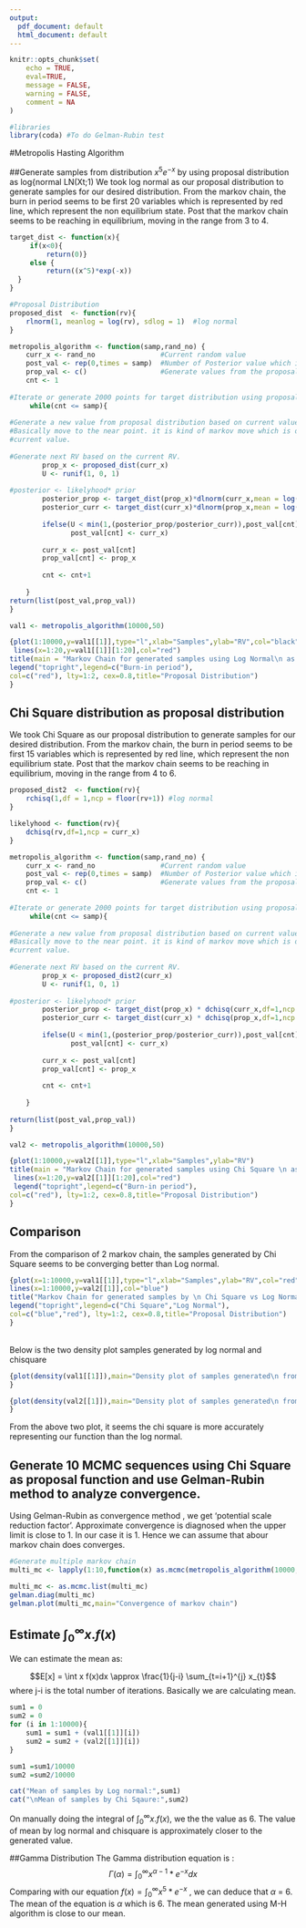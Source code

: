 ```yaml
---
output:
  pdf_document: default
  html_document: default
---
```


\newpage
```r
knitr::opts_chunk$set(
	echo = TRUE,
	eval=TRUE,
	message = FALSE,
	warning = FALSE,
	comment = NA
)

```

```r
#libraries
library(coda) #To do Gelman-Rubin test
```

#Metropolis Hasting Algorithm

##Generate samples from distribution $x^{5}$$e^{-x}$ by using proposal distribution as log{normal LN(Xt;1)
We took log normal as our proposal distribution to generate samples for our desired distribution. From the markov chain, the burn in period seems to be first 20 variables which is represented by red line, which represent the non equilibrium state. Post that the markov chain seems to be reaching in equilibrium, moving in the range from 3 to 4.
```r
target_dist <- function(x){
     if(x<0){
         return(0)}
     else {
         return((x^5)*exp(-x))
  }
}

#Proposal Distribution
proposed_dist  <- function(rv){
    rlnorm(1, meanlog = log(rv), sdlog = 1)  #log normal 
}

metropolis_algorithm <- function(samp,rand_no) {
    curr_x <- rand_no                #Current random value
    post_val <- rep(0,times = samp)  #Number of Posterior value which is accepted.
    prop_val <- c()                  #Generate values from the proposal distribution.
    cnt <- 1
    
#Iterate or generate 2000 points for target distribution using proposal distribution
     while(cnt <= samp){
         
#Generate a new value from proposal distribution based on current value and sd 1.
#Basically move to the near point. it is kind of markov move which is dependent on
#current value.
         
#Generate next RV based on the current RV.
        prop_x <- proposed_dist(curr_x)
        U <- runif(1, 0, 1)
    
#posterior <- likelyhood* prior 
        posterior_prop <- target_dist(prop_x)*dlnorm(curr_x,mean = log(prop_x),sd = 1)
        posterior_curr <- target_dist(curr_x)*dlnorm(prop_x,mean = log(curr_x),sd = 1)
    
        ifelse(U < min(1,(posterior_prop/posterior_curr)),post_val[cnt] <- prop_x,
               post_val[cnt] <- curr_x)
    
        curr_x <- post_val[cnt]
        prop_val[cnt] <- prop_x   
        
        cnt <- cnt+1    
    
    }
return(list(post_val,prop_val))
}

val1 <- metropolis_algorithm(10000,50)

{plot(1:10000,y=val1[[1]],type="l",xlab="Samples",ylab="RV",col="black",ylim=c(0,50))
 lines(x=1:20,y=val1[[1]][1:20],col="red")
title(main = "Markov Chain for generated samples using Log Normal\n as proposal")
legend("topright",legend=c("Burn-in period"),
col=c("red"), lty=1:2, cex=0.8,title="Proposal Distribution")
}
```


## Chi Square distribution as proposal distribution
We took Chi Square as our proposal distribution to generate samples for our desired distribution. From the markov chain, the burn in period seems to be first 15 variables which is represented by red line, which represent the non equilibrium state. Post that the markov chain seems to be reaching in equilibrium, moving in the range from 4 to 6.

```r
proposed_dist2  <- function(rv){
    rchisq(1,df = 1,ncp = floor(rv+1)) #log normal 
}

likelyhood <- function(rv){
    dchisq(rv,df=1,ncp = curr_x)
}

metropolis_algorithm <- function(samp,rand_no) {
    curr_x <- rand_no                #Current random value
    post_val <- rep(0,times = samp)  #Number of Posterior value which is accepted.
    prop_val <- c()                  #Generate values from the proposal distribution.
    cnt <- 1
    
#Iterate or generate 2000 points for target distribution using proposal distribution
     while(cnt <= samp){
         
#Generate a new value from proposal distribution based on current value and sd 1.
#Basically move to the near point. it is kind of markov move which is dependent on
#current value.
         
#Generate next RV based on the current RV.
        prop_x <- proposed_dist2(curr_x)
        U <- runif(1, 0, 1)
    
#posterior <- likelyhood* prior 
        posterior_prop <- target_dist(prop_x) * dchisq(curr_x,df=1,ncp  = prop_x)
        posterior_curr <- target_dist(curr_x) * dchisq(prop_x,df=1,ncp = curr_x)
    
        ifelse(U < min(1,(posterior_prop/posterior_curr)),post_val[cnt] <- prop_x,
               post_val[cnt] <- curr_x)
    
        curr_x <- post_val[cnt]
        prop_val[cnt] <- prop_x   
        
        cnt <- cnt+1
    
    }
    
return(list(post_val,prop_val))
}

val2 <- metropolis_algorithm(10000,50)

{plot(1:10000,y=val2[[1]],type="l",xlab="Samples",ylab="RV")
title(main = "Markov Chain for generated samples using Chi Square \n as proposal")
 lines(x=1:20,y=val2[[1]][1:20],col="red")
 legend("topright",legend=c("Burn-in period"),
col=c("red"), lty=1:2, cex=0.8,title="Proposal Distribution")
}

```

## Comparison
From the comparison of 2 markov chain, the samples generated by Chi Square seems to be converging better than Log normal.

```r
{plot(x=1:10000,y=val1[[1]],type="l",xlab="Samples",ylab="RV",col="red",ylim=c(0,50))
lines(x=1:10000,y=val2[[1]],col="blue")
title("Markov Chain for generated samples by \n Chi Square vs Log Normal")
legend("topright",legend=c("Chi Square","Log Normal"),
col=c("blue","red"), lty=1:2, cex=0.8,title="Proposal Distribution")
}

```
<br>
Below is the two density plot samples generated by log normal and chisquare 

```r
{plot(density(val1[[1]]),main="Density plot of samples generated\n from Log normal")
}
```

```r
{plot(density(val2[[1]]),main="Density plot of samples generated\n from Chi Square")
}
```

From the above two plot, it seems the chi square is more accurately representing our function than the log normal. 


## Generate 10 MCMC sequences using Chi Square as proposal function and use Gelman-Rubin method to analyze convergence.
 
Using Gelman-Rubin as convergence method , we get 'potential scale reduction factor'.  Approximate convergence is diagnosed when the upper limit is close to 1. In our case it is 1. Hence we can assume that abour markov chain does converges.
```r
#Generate multiple markov chain
multi_mc <- lapply(1:10,function(x) as.mcmc(metropolis_algorithm(10000,x)[[1]][20:10000]))

multi_mc <- as.mcmc.list(multi_mc)
gelman.diag(multi_mc)
gelman.plot(multi_mc,main="Convergence of markov chain")
```


## Estimate $\int_0^\infty x.f(x)$
We can estimate the mean as:

$$E[x] = \int x f(x)dx \approx \frac{1}{j-i} \sum_{t=i+1}^{j} x_{t}$$
where j-i is the total number of iterations. Basically we are calculating mean.

```r
sum1 = 0
sum2 = 0 
for (i in 1:10000){
    sum1 = sum1 + (val1[[1]][i])
    sum2 = sum2 + (val2[[1]][i])
}

sum1 =sum1/10000
sum2 =sum2/10000

cat("Mean of samples by Log normal:",sum1)
cat("\nMean of samples by Chi Sqaure:",sum2)
```

On manually doing the integral of $\int_0^\infty x.f(x)$, we the the value as 6. The value of mean by log normal and chisquare is approximately closer to the generated value.

##Gamma Distribution
The Gamma distribution equation is :
$$
\Gamma(\alpha) = \int_0^\infty x^{\alpha-1}*e^{-x}dx
$$
Comparing with our equation $f(x)= \int_0^\infty x^{5}*e^{-x}$ , we can deduce that 
$\alpha$ = 6.  The mean of the equation is $\alpha$ which is 6. The mean generated using M-H algorithm is close to our mean.  
